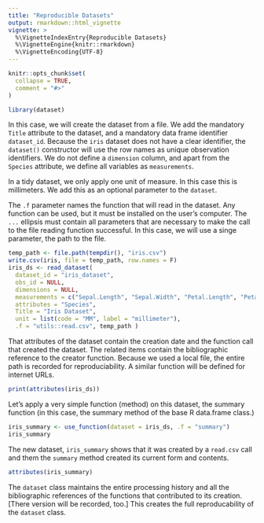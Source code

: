 ```yaml
---
title: "Reproducible Datasets"
output: rmarkdown::html_vignette
vignette: >
  %\VignetteIndexEntry{Reproducible Datasets}
  %\VignetteEngine{knitr::rmarkdown}
  %\VignetteEncoding{UTF-8}
---
```


```r
knitr::opts_chunk$set(
  collapse = TRUE,
  comment = "#>"
)
```

```r
library(dataset)
```

In this case, we will create the dataset from a file. We add the mandatory `Title` attribute to the dataset, and a mandatory data frame identifier `dataset_id`. Because the `iris` dataset does not have a clear identifier, the `dataset()` constructor will use the row names as unique observation identifiers. We do not define a `dimension` column, and apart from the `Species` attribute, we define all variables as `measurements`. 

In a tidy dataset, we only apply one unit of measure. In this case this is millimeters. We add this as an optional parameter to the `dataset`.

The `.f` parameter names the function that will read in the dataset.  Any function can be used, but it must be installed on the user's computer. The `...` ellipsis must contain all parameters that are necessary to make the call to the file reading function successful. In this case, we will use a singe parameter, the path to the file. 


```r
temp_path <- file.path(tempdir(), "iris.csv")
write.csv(iris, file = temp_path, row.names = F)
iris_ds <- read_dataset(
  dataset_id = "iris_dataset",
  obs_id = NULL, 
  dimensions = NULL, 
  measurements = c("Sepal.Length", "Sepal.Width", "Petal.Length", "Petal.Width"),
  attributes = "Species",
  Title = "Iris Dataset", 
  unit = list(code = "MM", label = "millimeter"),
  .f = "utils::read.csv", temp_path )
```
That attributes of the dataset contain the creation date and the function call that created the dataset.  The related items contain the bibliographic reference to the creator function. Because we used a local file, the entire path is recorded for reproduciability. A similar function will be defined for internet URLs.

```r
print(attributes(iris_ds))
```
Let's apply a very simple function (method) on this dataset, the summary function (in this case, the summary method of the base R data.frame class.)


```r
iris_summary <- use_function(dataset = iris_ds, .f = "summary")
iris_summary
```

The new dataset, `iris_summary` shows that it was created by a `read.csv` call and them the `summary` method created its current form and contents.


```r
attributes(iris_summary)
```
The `dataset` class maintains the entire processing history and all the bibliographic references of the functions that contributed to its creation. [There version will be recorded, too.] This creates the full reproducability of the `dataset` class.

